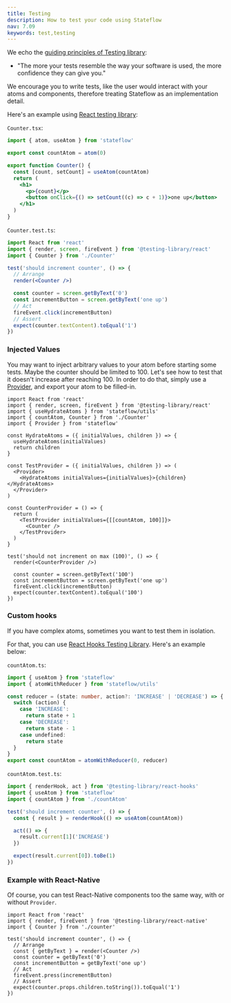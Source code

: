 ```yaml
---
title: Testing
description: How to test your code using Stateflow
nav: 7.09
keywords: test,testing
---
```


We echo the [guiding principles of Testing library](https://testing-library.com/docs/guiding-principles/):

- "The more your tests resemble the way your software is used, the more confidence they can give you."

We encourage you to write tests, like the user would interact with your atoms and components,
therefore treating Stateflow as an implementation detail.

Here's an example using [React testing library](https://github.com/testing-library/react-testing-library):

`Counter.tsx`:

```jsx
import { atom, useAtom } from 'stateflow'

export const countAtom = atom(0)

export function Counter() {
  const [count, setCount] = useAtom(countAtom)
  return (
    <h1>
      <p>{count}</p>
      <button onClick={() => setCount((c) => c + 1)}>one up</button>
    </h1>
  )
}
```

`Counter.test.ts`:

```jsx
import React from 'react'
import { render, screen, fireEvent } from '@testing-library/react'
import { Counter } from './Counter'

test('should increment counter', () => {
  // Arrange
  render(<Counter />)

  const counter = screen.getByText('0')
  const incrementButton = screen.getByText('one up')
  // Act
  fireEvent.click(incrementButton)
  // Assert
  expect(counter.textContent).toEqual('1')
})
```

### Injected Values

You may want to inject arbitrary values to your atom before starting some tests.
Maybe the counter should be limited to 100. Let's see how to test that it doesn't increase after reaching 100.
In order to do that, simply use a [Provider](../core/provider.mdx), and export your atom to be filled-in.

```tsx
import React from 'react'
import { render, screen, fireEvent } from '@testing-library/react'
import { useHydrateAtoms } from 'stateflow/utils'
import { countAtom, Counter } from './Counter'
import { Provider } from 'stateflow'

const HydrateAtoms = ({ initialValues, children }) => {
  useHydrateAtoms(initialValues)
  return children
}

const TestProvider = ({ initialValues, children }) => (
  <Provider>
    <HydrateAtoms initialValues={initialValues}>{children}</HydrateAtoms>
  </Provider>
)

const CounterProvider = () => {
  return (
    <TestProvider initialValues={[[countAtom, 100]]}>
      <Counter />
    </TestProvider>
  )
}

test('should not increment on max (100)', () => {
  render(<CounterProvider />)

  const counter = screen.getByText('100')
  const incrementButton = screen.getByText('one up')
  fireEvent.click(incrementButton)
  expect(counter.textContent).toEqual('100')
})
```

### Custom hooks

If you have complex atoms, sometimes you want to test them in isolation.

For that, you can use [React Hooks Testing Library](https://github.com/testing-library/react-hooks-testing-library).
Here's an example below:

`countAtom.ts`:

```ts
import { useAtom } from 'stateflow'
import { atomWithReducer } from 'stateflow/utils'

const reducer = (state: number, action?: 'INCREASE' | 'DECREASE') => {
  switch (action) {
    case 'INCREASE':
      return state + 1
    case 'DECREASE':
      return state - 1
    case undefined:
      return state
  }
}
export const countAtom = atomWithReducer(0, reducer)
```

`countAtom.test.ts`:

```ts
import { renderHook, act } from '@testing-library/react-hooks'
import { useAtom } from 'stateflow'
import { countAtom } from './countAtom'

test('should increment counter', () => {
  const { result } = renderHook(() => useAtom(countAtom))

  act(() => {
    result.current[1]('INCREASE')
  })

  expect(result.current[0]).toBe(1)
})
```

### Example with React-Native

Of course, you can test React-Native components too the same way, with or without `Provider`.

```tsx
import React from 'react'
import { render, fireEvent } from '@testing-library/react-native'
import { Counter } from './counter'

test('should increment counter', () => {
  // Arrange
  const { getByText } = render(<Counter />)
  const counter = getByText('0')
  const incrementButton = getByText('one up')
  // Act
  fireEvent.press(incrementButton)
  // Assert
  expect(counter.props.children.toString()).toEqual('1')
})
```
